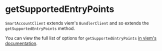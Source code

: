 
<VersionWarning version="0.2" />

# getSupportedEntryPoints

`SmartAccountClient` extends viem's `BundlerClient` and so extends the `getSupportedEntryPoints` method.

You can view the full list of options for `getSupportedEntryPoints` [in viem's documentation](https://viem.sh/account-abstraction/actions/bundler/getSupportedEntryPoints).
